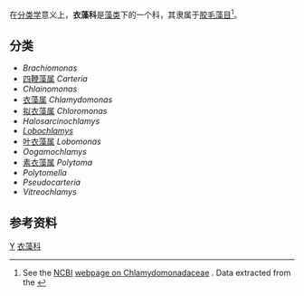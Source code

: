 {{Automatic taxobox
| taxon = Chlamydomonadaceae
| image = Chlamydomonas6-1.jpg
| image_caption = 显微镜下的[[莱茵衣藻|莱茵衣藻]]
| authority = 
| subdivision_ranks = [[属|属]]
| subdivision = [[衣藻科#分类|见正文]]
}}

在[[分类学|分类学]]意义上，'''衣藻科'''是[[藻类|藻类]]下的一个科，其隶属于[[胶毛藻目|胶毛藻目]]<ref>See the [[National_Center_for_Biotechnology_Information|NCBI]] [http://www.ncbi.nlm.nih.gov/Taxonomy/Browser/wwwtax.cgi?mode=Info&id=3051 webpage on Chlamydomonadaceae] {{Wayback|url=http://www.ncbi.nlm.nih.gov/Taxonomy/Browser/wwwtax.cgi?mode=Info&id=3051 |date=20171009093708 }}.  Data extracted from the {{cite web | url=ftp://ftp.ncbi.nih.gov/pub/taxonomy/ | title=NCBI taxonomy resources | publisher=[[National_Center_for_Biotechnology_Information|National Center for Biotechnology Information]] | accessdate=2007-03-19 | archive-date=2019-01-24 | archive-url=https://web.archive.org/web/20190124102306/https://www.ncbi.nlm.nih.gov/Taxonomy/Browser/wwwtax.cgi?mode=Info&id=458032&lvl=4&p=mapview&p=has_linkout&p=blast_url&p=genome_blast&lin=f&keep=1&srchmode=1&unlock | dead-url=no }}</ref>。

== 分类 ==
* ''Brachiomonas''
* [[四鞭藻属|四鞭藻属]]  ''Carteria''
* ''Chlainomonas''
* [[衣藻属|衣藻属]]  ''Chlamydomonas''
* [[拟衣藻属|拟衣藻属]]  ''Chloromonas''
* ''Halosarcinochlamys''
* ''[[Lobochlamys|Lobochlamys]]''
* [[叶衣藻属|叶衣藻属]]  ''Lobomonas''
* ''Oogamochlamys''
* [[素衣藻属|素衣藻属]]  ''Polytoma''
* ''Polytomella''
* ''Pseudocarteria''
* ''Vitreochlamys''

==参考资料==
{{reflist|1}}

{{commons category|Chlamydomonadaceae|衣藻科}}
{{Taxonbar|from=Q860868}}

[[Category:胶毛藻目|Y]]
[[Category:衣藻科|]]


{{algae-stub}}